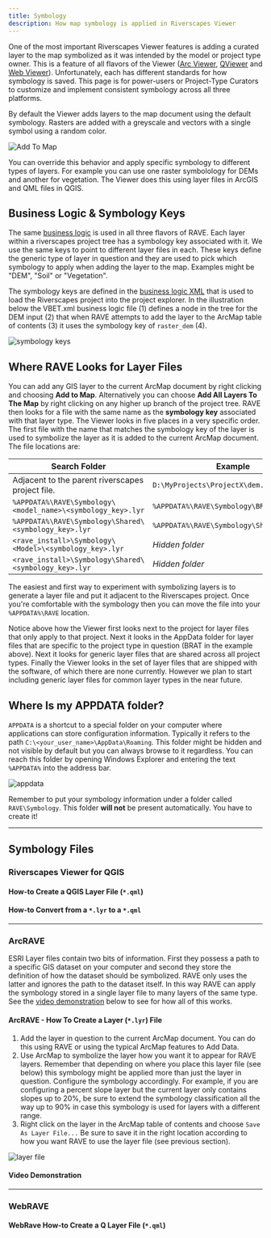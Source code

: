 ```yaml
---
title: Symbology
description: How map symbology is applied in Riverscapes Viewer
---
```


One of the most important Riverscapes Viewer features is adding a curated layer to the map symbolized as it was intended by the model or project type owner. This is a feature of all flavors of the Viewer ([Arc Viewer](/software-help/help-arc), [QViewer](/software-help/help-qgis) and [Web Viewer](/software-help/help-arc)). Unfortunately, each has different standards for how symbology is saved. This page is for power-users or Project-Type Curators to customize and implement consistent symbology across all three platforms.

By default the Viewer adds layers to the map document using the default symbology. Rasters are added with a greyscale and vectors with a single symbol using a random color.

![Add To Map](/img/standards/viewer/add_to_map.png)

You can override this behavior and apply specific symbology to different types of layers. For example you can use one raster symbolology for DEMs and another for vegetation. The Viewer does this using layer files in ArcGIS and QML files in QGIS. 

## Business Logic & Symbology Keys

The same [business logic](../business-logic) is used in all three flavors of RAVE. Each layer within a riverscapes project tree has a symbology key  associated with it. We use the same keys to point to different layer files in each. These keys define the generic type of layer in question and they are used to pick which symbology to apply when adding the layer to the map. Examples might be "DEM", "Soil" or "Vegetation".

The symbology keys are defined in the [business logic XML](https://github.com/Riverscapes/RiverscapesXML/tree/master/RaveBusinessLogic) that is used to load the Riverscapes project into the project explorer. In the illustration below the VBET.xml business logic file (1) defines a node in the tree for the DEM input (2) that when RAVE attempts to add the layer to the ArcMap table of contents (3) it uses the symbology key of `raster_dem` (4). 

![symbology keys](/img/standards/viewer/symbology_keys.png)

## Where RAVE Looks for Layer Files

You can add any GIS layer to the current ArcMap document by right clicking and choosing **Add to Map**. Alternatively you can choose **Add All Layers To The Map** by right clicking on any higher up branch of the project tree. RAVE then looks for a file with the same name as the **symbology key** associated with that layer type. The Viewer looks in five places in a very specific order. The first file with the name that matches the symbology key of the layer is used to symbolize the layer as it is added to the current ArcMap document. The file locations are:

|Search Folder|Example|
|---|---|
|Adjacent to the parent riverscapes project file.|`D:\MyProjects\ProjectX\dem.lyr`|
|`%APPDATA%\RAVE\Symbology\<model_name>\<symbology_key>.lyr`|`%APPDATA%\RAVE\Symbology\BRAT\dem.lyr`|
|`%APPDATA%\RAVE\Symbology\Shared\<symbology_key>.lyr`|`%APPDATA%\RAVE\Symbology\Shared\dem.lyr`|
|`<rave_install>\Symbology\<Model>\<symbology_key>.lyr`|*Hidden folder*|
|`<rave_install>\Symbology\Shared\<symbology_key>.lyr`|*Hidden folder*|

The easiest and first way to experiment with symbolizing layers is to generate a layer file and put it adjacent to the Riverscapes project. Once you're comfortable with the symbology then you can move the file into your `%APPDATA%\RAVE` location.

Notice above how the Viewer first looks next to the project for layer files that only apply to that project. Next it looks in the AppData folder for layer files that are specific to the project type in question (BRAT in the example above). Next it looks for generic layer files that are shared across all project types. Finally the Viewer looks in the set of layer files that are shipped with the software, of which there are none currently. However we plan to start including generic layer files for common layer types in the near future.

## Where Is my APPDATA folder?

`APPDATA` is a shortcut to a special folder on your computer where applications can store configuration information. Typically it refers to the path `C:\<your_user_name>\AppData\Roaming`. This folder might be hidden and not visible by default but you can always browse to it regardless. You can reach this folder by opening Windows Explorer and entering the text `%APPDATA%` into the address bar. 

![appdata](/img/standards/viewer/appdata.png)

Remember to put your symbology information under a folder called `RAVE\Symbology`. This folder **will not** be present automatically. You have to create it!

-------
## Symbology Files

### Riverscapes Viewer for QGIS

#### How-to Create a QGIS Layer File (`*.qml`)

#### How-to Convert from a `*.lyr` to  a `*.qml`

-----------
### ArcRAVE
ESRI Layer files contain two bits of information. First they possess a path to a specific GIS dataset on your computer and second they store the definition of how the dataset should be symbolized. RAVE only uses the latter and ignores the path to the dataset itself. In this way RAVE can apply the symbology stored in a single layer file to many layers of the same type. See the [video demonstration](#video-demonstration) below to see for how all of this works.

#### ArcRAVE - How To Create a Layer (`*.lyr`) File

1. Add the layer in question to the current ArcMap document. You can do this using RAVE or using the typical ArcMap features to Add Data.
2. Use ArcMap to symbolize the layer how you want it to appear for RAVE layers. Remember that depending on where you place this layer file (see below) this symbology might be applied more than just the layer in question. Configure the symbology accordingly. For example, if you are configuring a percent slope layer but the current layer only contains slopes up to 20%, be sure to extend the symbology classification all the way up to 90% in case this symbology is used for layers with a different range.
3. Right click on the layer in the ArcMap table of contents and choose `Save As Layer File...` Be sure to save it in the right location according to how you want RAVE to use the layer file (see previous section).

![layer file](/img/standards/viewer/layer_file.png)

#### Video Demonstration

<YouTubeEmbed videoId="msaGPVzmnxk" />

---------

### WebRAVE

#### WebRave How-to Create a Q Layer File (`*.qml`)
